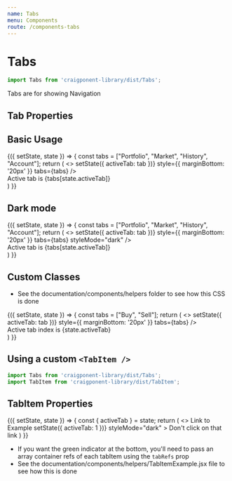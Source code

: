 ```yaml
---
name: Tabs
menu: Components
route: /components-tabs
---
```



# Tabs

```javascript
import Tabs from 'craigponent-library/dist/Tabs';
```

Tabs are for showing Navigation

## Tab Properties

<Props of={Tabs} />

## Basic Usage

<Playground>
  <Box style={{ backgroundColor: 'white', padding: '20px' }}>
    <Component initialState={{ activeTab: 0 }}>
      {({ setState, state }) => {
        const tabs = ["Portfolio", "Market", "History", "Account"];
        return (
          <>
            <Tabs
              activeTab={state.activeTab}
              onClick={(tab) => setState({ activeTab: tab })}
              style={{ marginBottom: '20px' }}
              tabs={tabs}
            />
            <div style={{ color: 'black' }}>Active tab is {tabs[state.activeTab]}</div>
          </>
        )
      }}
    </Component>
  </Box>
</Playground>

## Dark mode

<Playground>
  <Component initialState={{ activeTab: 0 }}>
    {({ setState, state }) => {
      const tabs = ["Portfolio", "Market", "History", "Account"];
      return (
        <>
          <Tabs
            activeTab={state.activeTab}
            onClick={(tab) => setState({ activeTab: tab })}
            style={{ marginBottom: '20px' }}
            tabs={tabs}
            styleMode="dark"
          />
          <div>Active tab is {tabs[state.activeTab]}</div>
        </>
      )
    }}
  </Component>
</Playground>

## Custom Classes

* See the documentation/components/helpers folder to see how this CSS is done

<Playground>
  <Component initialState={{ activeTab: 0 }}>
    {({ setState, state }) => {
      const tabs = ["Buy", "Sell"];
      return (
        <>
          <CustomTabs
            activeTab={state.activeTab}
            onClick={(tab) => setState({ activeTab: tab })}
            style={{ marginBottom: '20px' }}
            tabs={tabs}
          />
          <div>Active tab index is {state.activeTab}</div>
        </>
      )
    }}
  </Component>
</Playground>

## Using a custom `<TabItem />`

```javascript
import Tabs from 'craigponent-library/dist/Tabs';
import TabItem from 'craigponent-library/dist/TabItem';
```

## TabItem Properties

<Props of={TabItem} />

<Playground>
  <Component initialState={{ activeTab: 0 }}>
    {({ setState, state }) => {
      const { activeTab } = state;
      return (
        <>
          <Tabs
            activeTab={activeTab}
            styleMode="dark"
          >
            <TabItem
              href="http://example.com"
              isActiveTab={activeTab === 0}
              styleMode="dark"
            >
              Link to Example
            </TabItem>
            <TabItem
              isActiveTab={activeTab === 1}
              onClick={() => setState({ activeTab: 1 })}
              styleMode="dark"
            >
              Don't click on that link
            </TabItem>
          </Tabs>
        </>
      )
    }}
  </Component>
</Playground>

* If you want the green indicator at the bottom, you'll need to pass an
array container refs of each tabItem using the `tabRefs` prop
* See the documentation/components/helpers/TabItemExample.jsx file to see how this is done

<Playground>
  <TabItemExample />
</Playground>
